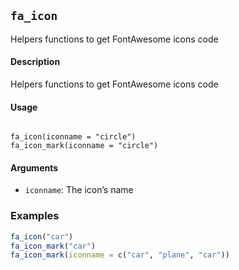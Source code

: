 
## ``fa_icon``
Helpers functions to get FontAwesome icons code

#### Description 

Helpers functions to get FontAwesome icons code

#### Usage
<pre><code>
fa_icon(iconname = "circle")
fa_icon_mark(iconname = "circle")
</code></pre>
#### Arguments 

* ``iconname``: The icon’s name

### Examples
```r
fa_icon("car")
fa_icon_mark("car")
fa_icon_mark(iconname = c("car", "plane", "car"))
```
